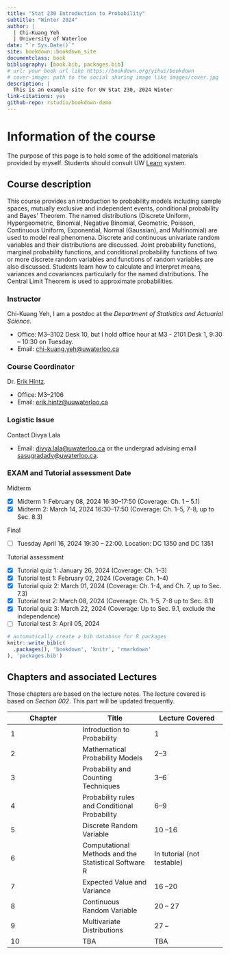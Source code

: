 ```yaml
--- 
title: "Stat 230 Introduction to Probability"
subtitle: "Winter 2024" 
author: |
  | Chi-Kuang Yeh
  | University of Waterloo
date: "`r Sys.Date()`"
site: bookdown::bookdown_site
documentclass: book
bibliography: [book.bib, packages.bib]
# url: your book url like https://bookdown.org/yihui/bookdown
# cover-image: path to the social sharing image like images/cover.jpg
description: |
  This is an example site for UW Stat 230, 2024 Winter
link-citations: yes
github-repo: rstudio/bookdown-demo
---
```


# Information of the course
The purpose of this page is to hold some of the additional materials provided by myself. Students should consult UW [Learn](https://api-4ccc589b.duosecurity.com/frame/v4/preauth/healthcheck?sid=frameless-c0657e9d-cb86-4ac9-a6a7-fd054ae21fd5) system.

## Course description
This course provides an introduction to probability models including sample spaces, mutually exclusive and independent events, conditional probability and Bayes' Theorem. The named distributions (Discrete Uniform, Hypergeometric, Binomial, Negative Binomial, Geometric, Poisson, Continuous Uniform, Exponential, Normal (Gaussian), and Multinomial) are used to model real phenomena. Discrete and continuous univariate random variables and their distributions are discussed. Joint probability functions, marginal probability functions, and conditional probability functions of two or more discrete random variables and functions of random variables are also discussed. Students learn how to calculate and interpret means, variances and covariances particularly for the named distributions. The Central Limit Theorem is used to approximate probabilities.

### Instructor
Chi-Kuang Yeh, I am a postdoc at the *Department of Statistics and Actuarial Science*.

+ Office: M3--3102 Desk 10, but I hold office hour at M3 - 2101 Desk 1, 9:30 -- 10:30 on Tuesday.
+ Email: [chi-kuang.yeh@uwaterloo.ca](mailto:chi-kuang.yeh@uwaterloo.ca)

### Course Coordinator
Dr. [Erik Hintz](https://uwaterloo.ca/scholar/ehintz). 

+ Office: M3--2106
+ Email: [erik.hintz@uuwaterloo.ca](mailto:erik.hintz@uwaterloo.ca)

### Logistic Issue
Contact Divya Lala

+ Email: [divya.lala@uwaterloo.ca](mailto:divya.lala@uwaterloo.ca) or the undergrad advising email [sasugradadv@uwaterloo.ca](mailto:sasugradadv@uwaterloo.ca).

### EXAM and Tutorial assessment Date

Midterm

* [x] Midterm 1: February 08, 2024 16:30--17:50 (Coverage: Ch. 1 -- 5.1)
* [x] Midterm 2: March 14, 2024 16:30--17:50 (Coverage: Ch. 1--5, 7-8, up to Sec. 8.3)

Final

* [ ] Tuesday April 16, 2024 19:30 -- 22:00. Location: DC 1350 and DC 1351

Tutorial assessment 

* [x] Tutorial quiz 1: January 26, 2024 (Coverage: Ch. 1--3)
* [x] Tutorial test 1: February 02, 2024 (Coverage: Ch. 1--4)
* [x] Tutorial quiz 2: March 01, 2024 (Coverage: Ch. 1-4, and Ch. 7, up to Sec. 7.3)
* [x] Tutorial test 2: March 08, 2024 (Coverage: Ch. 1-5, 7-8 up to Sec. 8.1)
* [x] Tutorial quiz 3: March 22, 2024 (Coverage: Up to Sec. 9.1, exclude the independence)
* [ ] Tutorial test 3: April 05, 2024

```r
# automatically create a bib database for R packages
knitr::write_bib(c(
  .packages(), 'bookdown', 'knitr', 'rmarkdown'
), 'packages.bib')
```

## Chapters and associated Lectures

Those chapters are based on the lecture notes. The lecture covered is based on *Section 002*. This part will be updated frequently.

|  Chapter  |  Title |  Lecture Covered | 
|---|---|---|
| 1  |  Introduction to Probability | 1 | 
| 2  |  Mathematical Probability Models | 2--3 | 
| 3  |  Probability and Counting Techniques | 3--6 | 
| 4 | Probability rules and Conditional Probability | 6--9| 
| 5 | Discrete Random Variable |  10 --16 |
| 6 | Computational Methods and the Statistical Software R |  In tutorial (not testable) |
| 7 | Expected Value and Variance |  16 --20|
| 8 | Continuous Random Variable |  20 -- 27 |
| 9 | Multivariate  Distributions |  27 -- |
| 10 | TBA |  TBA|